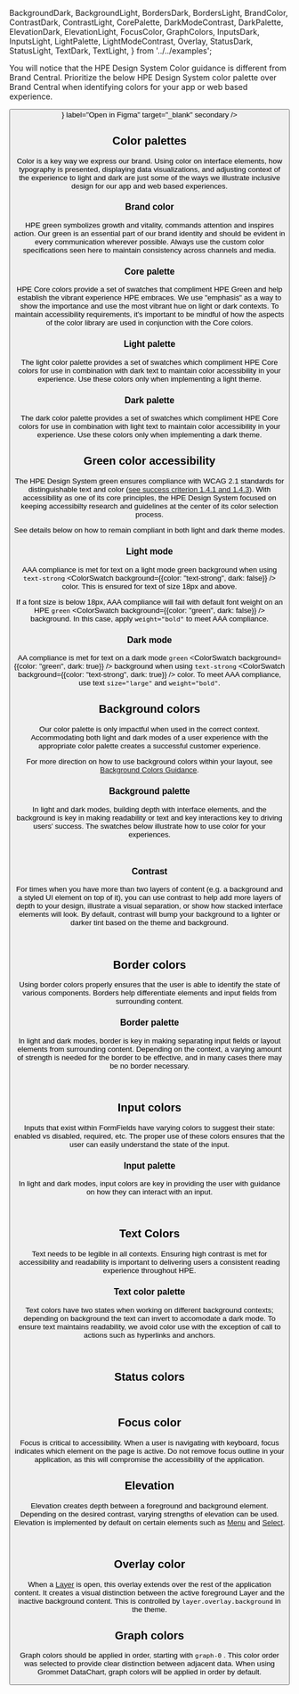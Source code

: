
  BackgroundDark,
  BackgroundLight,
  BordersDark,
  BordersLight,
  BrandColor,
  ContrastDark,
  ContrastLight,
  CorePalette,
  DarkModeContrast,
  DarkPalette,
  ElevationDark,
  ElevationLight,
  FocusColor,
  GraphColors,
  InputsDark,
  InputsLight,
  LightPalette,
  LightModeContrast,
  Overlay,
  StatusDark,
  StatusLight,
  TextDark,
  TextLight,
} from '../../examples';

You will notice that the HPE Design System Color guidance is
different from Brand Central. Prioritize the below HPE Design
System color palette over Brand Central when identifying colors
for your app or web based experience.

<ButtonRow>
  <Button
    href="https://www.figma.com/file/eZYR3dtWdb9U90QvJ7p3T9/HPE-Color-Styles?node-id=590%3A1285"
    icon={<Figma color="plain" />}
    label="Open in Figma"
    target="_blank"
    secondary
  />
</ButtonRow>

## Color palettes

Color is a key way we express our brand. Using color on
interface elements, how typography is presented, displaying data
visualizations, and adjusting context of the experience to light
and dark are just some of the ways we illustrate inclusive
design for our app and web based experiences.

### Brand color

HPE green symbolizes growth and vitality, commands attention and
inspires action. Our green is an essential part of our brand
identity and should be evident in every communication wherever
possible. Always use the custom color specifications seen here
to maintain consistency across channels and media.

<BrandColor />

### Core palette

HPE Core colors provide a set of swatches that compliment HPE
Green and help establish the vibrant experience HPE embraces. We
use "emphasis" as a way to show the importance and use the most
vibrant hue on light or dark contexts. To maintain accessibility
requirements, it's important to be mindful of how the aspects of
the color library are used in conjunction with the Core colors.

<CorePalette />

### Light palette

The light color palette provides a set of swatches which
compliment HPE Core colors for use in combination with dark text
to maintain color accessibility in your experience. Use these
colors only when implementing a light theme.

<LightPalette />

### Dark palette

The dark color palette provides a set of swatches which
compliment HPE Core colors for use in combination with light
text to maintain color accessibility in your experience. Use
these colors only when implementing a dark theme.

<DarkPalette />

## Green color accessibility

The HPE Design System green <ColorSwatch background="green" /> ensures compliance with WCAG 2.1
standards for distinguishable text and color ([see success criterion 1.4.1 and 1.4.3](https://www.w3.org/TR/WCAG21/#distinguishable)).
With accessibility as one of its core principles, the HPE
Design System focused on keeping accessibilty research and
guidelines at the center of its color selection process.

See details below on how to remain compliant in both light and
dark theme modes.

### Light mode

AAA compliance is met for text on a light mode green background
when using `text-strong` <ColorSwatch background={{color: "text-strong", dark: false}} /> color. This is ensured for text of size
18px and above.

If a font size is below 18px, AAA compliance will fail with
default font weight on an HPE `green` <ColorSwatch background={{color: "green", dark: false}} /> background. In this case,
apply `weight="bold"` to meet AAA compliance.

<LightModeContrast />

### Dark mode

AA compliance is met for text on a dark mode `green` <ColorSwatch background={{color: "green", dark: true}} /> background
when using `text-strong` <ColorSwatch background={{color: "text-strong", dark: true}} /> color. To meet AAA compliance, use text
`size="large"` and `weight="bold"`.

<DarkModeContrast />

## Background colors

Our color palette is only impactful when used in the correct
context. Accommodating both light and dark modes of a user
experience with the appropriate color palette creates a
successful customer experience.

For more direction on how to use background colors within your
layout, see [Background Colors Guidance](/foundation/background-colors-guidance).

### Background palette

In light and dark modes, building depth with interface elements,
and the background is key in making readability or text and key
interactions key to driving users' success. The swatches below
illustrate how to use color for your experiences.

<BackgroundLight />
<br />
<BackgroundDark />

### Contrast

For times when you have more than two layers of content (e.g. a
background and a styled UI element on top of it), you can use
contrast to help add more layers of depth to your design,
illustrate a visual separation, or show how stacked interface
elements will look. By default, contrast will bump your
background to a lighter or darker tint based on the theme and
background.

<ContrastLight />
<br />
<ContrastDark />

## Border colors

Using border colors properly ensures that the user is able to
identify the state of various components. Borders help
differentiate elements and input fields from surrounding
content.

### Border palette

In light and dark modes, border is key in making separating
input fields or layout elements from surrounding content.
Depending on the context, a varying amount of strength is needed
for the border to be effective, and in many cases there may be
no border necessary.

<BordersLight />
<br />
<BordersDark />

## Input colors

Inputs that exist within FormFields have varying colors to
suggest their state: enabled vs disabled, required, etc. The
proper use of these colors ensures that the user can easily
understand the state of the input.

### Input palette

In light and dark modes, input colors are key in providing the
user with guidance on how they can interact with an input.

<InputsLight />
<br />
<InputsDark />

## Text Colors

Text needs to be legible in all contexts. Ensuring high contrast
is met for accessibility and readability is important to
delivering users a consistent reading experience throughout HPE.

### Text color palette

Text colors have two states when working on different background
contexts; depending on background the text can invert to
accomodate a dark mode. To ensure text maintains readability, we
avoid color use with the exception of call to actions such as
hyperlinks and anchors.

<TextLight />
<br />
<TextDark />

## Status colors

<StatusLight />
<br />
<StatusDark />

## Focus color

Focus is critical to accessibility. When a user is navigating
with keyboard, focus indicates which element on the page is
active. Do not remove focus outline in your application, as this
will compromise the accessibility of the application.

<FocusColor />

## Elevation

Elevation creates depth between a foreground and background
element. Depending on the desired contrast, varying strengths of
elevation can be used. Elevation is implemented by default on
certain elements such as
[Menu](/components/menu) and [Select](/components/select).

<ElevationLight />
<br />
<ElevationDark />

## Overlay color

When a [Layer](/components/layer) is
open, this overlay extends over the rest of the application
content. It creates a visual distinction between the active
foreground Layer and the inactive background content. This is
controlled by `layer.overlay.background` in the theme.

<Overlay />

## Graph colors

Graph colors should be applied in order, starting with `graph-0` <ColorSwatch background="graph-0" />.
This color order was selected to provide clear distinction
between adjacent data. When using Grommet DataChart, graph
colors will be applied in order by default.

<GraphColors />
